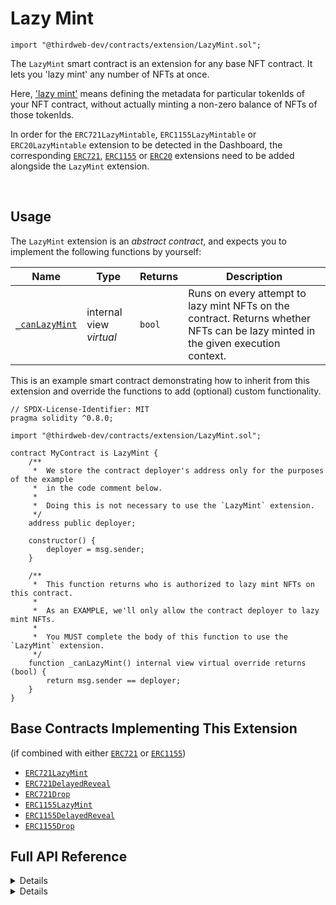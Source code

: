 
# Lazy Mint

```solidity
import "@thirdweb-dev/contracts/extension/LazyMint.sol";
```

The `LazyMint` smart contract is an extension for any base NFT contract. It lets you 'lazy mint' any number of NFTs at once.

Here, ['lazy mint'](/glossary/lazy-minting) means defining the metadata for particular tokenIds of your NFT contract, without actually minting a non-zero balance of NFTs of those tokenIds.

<Callout title="info" variant="info">

In order for the `ERC721LazyMintable`, `ERC1155LazyMintable` or `ERC20LazyMintable` extension to be detected
in the Dashboard, the corresponding [`ERC721`](/contracts/build/extensions/erc-721/ERC721), [`ERC1155`](/contracts/build/extensions/erc-1155/ERC1155) or [`ERC20`](/contracts/build/extensions/erc-20/ERC20) extensions need to be added alongside
the `LazyMint` extension.

</Callout>

<br />

<GithubButtonLink href="https://github.com/thirdweb-dev/contracts/blob/main/contracts/extension/LazyMint.sol" />

## Usage

The `LazyMint` extension is an _abstract contract_, and expects you to implement the following functions by yourself:

| Name                                                                        | Type                    | Returns | Description                                                                                                                      |
| --------------------------------------------------------------------------- | ----------------------- | ------- | -------------------------------------------------------------------------------------------------------------------------------- |
| [`_canLazyMint`](/contracts/build/extensions/general/LazyMint#_canlazymint) | internal view _virtual_ | `bool`  | Runs on every attempt to lazy mint NFTs on the contract. Returns whether NFTs can be lazy minted in the given execution context. |

This is an example smart contract demonstrating how to inherit from this extension and override the functions to add (optional) custom functionality.

```solidity
// SPDX-License-Identifier: MIT
pragma solidity ^0.8.0;

import "@thirdweb-dev/contracts/extension/LazyMint.sol";

contract MyContract is LazyMint {
    /**
     *  We store the contract deployer's address only for the purposes of the example
     *  in the code comment below.
     *
     *  Doing this is not necessary to use the `LazyMint` extension.
     */
    address public deployer;

    constructor() {
        deployer = msg.sender;
    }

    /**
     *  This function returns who is authorized to lazy mint NFTs on this contract.
     *
     *  As an EXAMPLE, we'll only allow the contract deployer to lazy mint NFTs.
     *
     *  You MUST complete the body of this function to use the `LazyMint` extension.
     */
    function _canLazyMint() internal view virtual override returns (bool) {
        return msg.sender == deployer;
    }
}
```

## Base Contracts Implementing This Extension

(if combined with either [`ERC721`](/contracts/build/extensions/erc-721/ERC721) or [`ERC1155`](/contracts/build/extensions/erc-1155/ERC1155))

- [`ERC721LazyMint`](/contracts/build/base-contracts/erc-721/lazy-mint)
- [`ERC721DelayedReveal`](/contracts/build/base-contracts/erc-721/delayed-reveal)
- [`ERC721Drop`](/contracts/build/base-contracts/erc-721/drop)
- [`ERC1155LazyMint`](/contracts/build/base-contracts/erc-1155/lazy-mint)
- [`ERC1155DelayedReveal`](/contracts/build/base-contracts/erc-1155/delayed-reveal)
- [`ERC1155Drop`](/contracts/build/base-contracts/erc-1155/drop)

## Full API Reference

<Details summary="lazyMint">
<div>

```solidity
function lazyMint(
    uint256 amount,
    string calldata baseURIForTokens,
    bytes calldata extraData
) external returns (uint256 batchId);
```

- Lazy mints a given amount of NFTs.
- Parameter `amount`: The number of NFTs to lazy mint.
- Parameter `baseURIForTokens`: The base URI for the 'n' number of NFTs being lazy minted, where the metadata for each of those NFTs is `baseURIForTokens/tokenId`.
- Parameter `extraData`: Additional bytes data to be used at the discretion of the contract.

</div>
</Details>

<Details summary="_canLazyMint">
<div>

```solidity
function _canLazyMint() internal view virtual returns (bool);
```

- Runs on every `lazyMint` function call.
- Returns whether NFTs can be lazy minted in the given execution context.
- For example, this function can check whether the wallet calling `lazyMint` is the contract owner, and enforce that only the owner should be able to successfully call `lazyMint`.

</div>
</Details>

